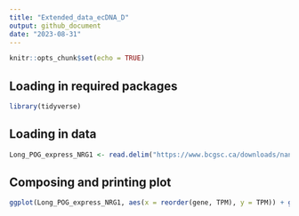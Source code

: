 ```yaml
---
title: "Extended_data_ecDNA_D"
output: github_document
date: "2023-08-31"
---
```


```r
knitr::opts_chunk$set(echo = TRUE)
```

## Loading in required packages
```r
library(tidyverse)
```

## Loading in data
```r
Long_POG_express_NRG1 <- read.delim("https://www.bcgsc.ca/downloads/nanopore_pog/ecDNA/Long_POG_NRG1_expression.txt", header = T, stringsAsFactors = F)
```

## Composing and printing plot
```r
ggplot(Long_POG_express_NRG1, aes(x = reorder(gene, TPM), y = TPM)) + geom_boxplot(width = 0.5, outlier.shape = NA) + labs(x = "Gene", y = "log10(TPM)", colour = "") + annotate("text", x = 1, y = 1750, label = "NS", size = 2) + annotate("text", x = 2, y = 1750, label = "NS", size = 2) + annotate("text", x = 3, y = 1750, label = "NS", size = 2) + annotate("text", x = 4, y = 1750, label = "NS", size = 2) + scale_colour_manual(values = c("grey77", "red")) + scale_y_log10() + geom_jitter(size = 0.5, height = 0, width = 0.1, alpha = 0.75, aes(colour = factor(ID))) + theme_bw(base_size=8) + theme(axis.title.x = element_text(colour = "black", size = 8, face = "bold"), axis.line.y = element_line(), axis.title.y = element_text(colour = "black", size = 8, face = "bold"), axis.line.x = element_line(),panel.grid.major.x = element_blank(), panel.grid.minor.x = element_blank(), panel.grid.major.y = element_blank(), panel.grid.minor.y = element_blank(), axis.ticks.x = element_line(), plot.background = element_rect(fill = "white"), legend.position = "Null")
```


